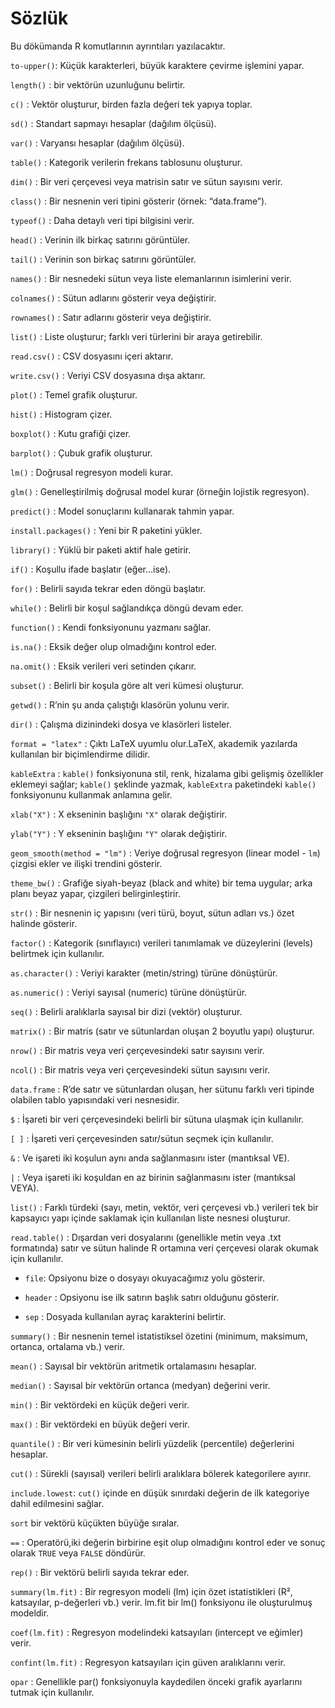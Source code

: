 # Sözlük

Bu dökümanda R komutlarının ayrıntıları yazılacaktır.

`to-upper()`: Küçük karakterleri, büyük karaktere çevirme işlemini yapar.

`length()` : bir vektörün uzunluğunu belirtir.

`c()` : Vektör oluşturur, birden fazla değeri tek yapıya toplar.   

`sd()` : Standart sapmayı hesaplar (dağılım ölçüsü). 

`var()` : Varyansı hesaplar (dağılım ölçüsü).     

`table()` : Kategorik verilerin frekans tablosunu oluşturur. 

`dim()` : Bir veri çerçevesi veya matrisin satır ve sütun sayısını verir.         

`class()` : Bir nesnenin veri tipini gösterir (örnek: "data.frame").

`typeof()` : Daha detaylı veri tipi bilgisini verir.   

`head()` : Verinin ilk birkaç satırını görüntüler. 

`tail()` : Verinin son birkaç satırını görüntüler.

`names()` : Bir nesnedeki sütun veya liste elemanlarının isimlerini verir.    

`colnames()` : Sütun adlarını gösterir veya değiştirir.   

`rownames()` : Satır adlarını gösterir veya değiştirir.   

`list()` : Liste oluşturur; farklı veri türlerini bir araya getirebilir.  

`read.csv()` : CSV dosyasını içeri aktarır.                   

`write.csv()` : Veriyi CSV dosyasına dışa aktarır.         

`plot()` : Temel grafik oluşturur.                 

`hist()` : Histogram çizer.                  

`boxplot()` : Kutu grafiği çizer.            

`barplot()` : Çubuk grafik oluşturur.       

`lm()` : Doğrusal regresyon modeli kurar.    

`glm()` : Genelleştirilmiş doğrusal model kurar (örneğin lojistik regresyon).

`predict()` : Model sonuçlarını kullanarak tahmin yapar.               

`install.packages()` : Yeni bir R paketini yükler.                  

`library()` : Yüklü bir paketi aktif hale getirir.       

`if()` : Koşullu ifade başlatır (eğer...ise).          

`for()` : Belirli sayıda tekrar eden döngü başlatır.   

`while()` : Belirli bir koşul sağlandıkça döngü devam eder.

`function()` : Kendi fonksiyonunu yazmanı sağlar.           

`is.na()` : Eksik değer olup olmadığını kontrol eder.       

`na.omit()` : Eksik verileri veri setinden çıkarır.      

`subset()` : Belirli bir koşula göre alt veri kümesi oluşturur.   

`getwd()` : R'nin şu anda çalıştığı klasörün yolunu verir.

`dir()` : Çalışma dizinindeki dosya ve klasörleri listeler.

`format = "latex"` : Çıktı LaTeX uyumlu olur.LaTeX, akademik yazılarda kullanılan bir biçimlendirme dilidir.

`kableExtra` : `kable()` fonksiyonuna stil, renk, hizalama gibi gelişmiş özellikler eklemeyi sağlar; `kable()` şeklinde yazmak, `kableExtra` paketindeki `kable()` fonksiyonunu kullanmak anlamına gelir.

`xlab("X")` : X ekseninin başlığını `"X"` olarak değiştirir.

`ylab("Y")` : Y ekseninin başlığını `"Y"` olarak değiştirir.

`geom_smooth(method = "lm")` : Veriye doğrusal regresyon (linear model - `lm`) çizgisi ekler ve ilişki trendini gösterir.

`theme_bw()` : Grafiğe siyah-beyaz (black and white) bir tema uygular; arka planı beyaz yapar, çizgileri belirginleştirir.

`str()` : Bir nesnenin iç yapısını (veri türü, boyut, sütun adları vs.) özet halinde gösterir.

`factor()` : Kategorik (sınıflayıcı) verileri tanımlamak ve düzeylerini (levels) belirtmek için kullanılır.

`as.character()` : Veriyi karakter (metin/string) türüne dönüştürür.

`as.numeric()` : Veriyi sayısal (numeric) türüne dönüştürür.

`seq()` : Belirli aralıklarla sayısal bir dizi (vektör) oluşturur.

`matrix()` : Bir matris (satır ve sütunlardan oluşan 2 boyutlu yapı) oluşturur.

`nrow()` : Bir matris veya veri çerçevesindeki satır sayısını verir.

`ncol()` : Bir matris veya veri çerçevesindeki sütun sayısını verir.

`data.frame` : R'de satır ve sütunlardan oluşan, her sütunu farklı veri tipinde olabilen tablo yapısındaki veri nesnesidir.

`$` : İşareti bir veri çerçevesindeki belirli bir sütuna ulaşmak için kullanılır.

`[ ]` : İşareti veri çerçevesinden satır/sütun seçmek için kullanılır.

`&` : Ve işareti iki koşulun aynı anda sağlanmasını ister (mantıksal VE).

`|` : Veya işareti iki koşuldan en az birinin sağlanmasını ister (mantıksal VEYA).

`list()` : Farklı türdeki (sayı, metin, vektör, veri çerçevesi vb.) verileri tek bir kapsayıcı yapı içinde saklamak için kullanılan liste nesnesi oluşturur.

`read.table()` : Dışardan veri dosyalarını (genellikle metin veya .txt formatında) satır ve sütun halinde R ortamına veri çerçevesi olarak okumak için kullanılır.

+ `file`: Opsiyonu bize o dosyayı okuyacağımız yolu gösterir.

+ `header` : Opsiyonu ise ilk satırın başlık satırı olduğunu gösterir.

+ `sep` : Dosyada kullanılan ayraç karakterini belirtir.

`summary()` : Bir nesnenin temel istatistiksel özetini (minimum, maksimum, ortanca, ortalama vb.) verir.

`mean()` : Sayısal bir vektörün aritmetik ortalamasını hesaplar.

`median()` : Sayısal bir vektörün ortanca (medyan) değerini verir.

`min()` : Bir vektördeki en küçük değeri verir.

`max()` : Bir vektördeki en büyük değeri verir.

`quantile()` : Bir veri kümesinin belirli yüzdelik (percentile) değerlerini hesaplar.

`cut()` : Sürekli (sayısal) verileri belirli aralıklara bölerek kategorilere ayırır.

`include.lowest`: `cut()` içinde en düşük sınırdaki değerin de ilk kategoriye dahil edilmesini sağlar.

`sort` bir vektörü küçükten büyüğe sıralar.

`==` : Operatörü,iki değerin birbirine eşit olup olmadığını kontrol eder ve sonuç olarak `TRUE` veya `FALSE` döndürür.

`rep()` : Bir vektörü belirli sayıda tekrar eder.

`summary(lm.fit)` : Bir regresyon modeli (lm) için özet istatistikleri (R², katsayılar, p-değerleri vb.) verir. lm.fit bir lm() fonksiyonu ile oluşturulmuş modeldir.

`coef(lm.fit)` : Regresyon modelindeki katsayıları (intercept ve eğimler) verir.

`confint(lm.fit)` : Regresyon katsayıları için güven aralıklarını verir.

`opar` : Genellikle par() fonksiyonuyla kaydedilen önceki grafik ayarlarını tutmak için kullanılır.







